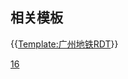 {{Routemap
| title = 广州地铁16号线
| title-bg = {{广州地铁颜色|16}}
| title-color = white
| text-width = 0,80,100%
| collapsible = no
| inline = <includeonly>yes</includeonly>
| map =
utCONTg\\~~ ~~ ~~ ~~{{rmr|Licon=U|鱼珠}}
uetKRWgl\uextKRW+r\CONTg~~ ~~ ~~ ~~{{广州地铁RDT/dim|联络线前往[[广州地铁13号线|13号线]]}}
utXBHF-L!~HUBaq\uextXBHF-R!~HUBq\STR!~HUB+r~~ ~~{{广州地铁RDT/dim|{{广州地铁/车站|新塘}}}}~~{{广州地铁路线链接|13|N}}
hCONTgq\umtKRZh\umtKRZh\TINTh!~HUBe\hCONTfq~~ ~~ ~~ ~~[[广深铁路]] [[穗深城际铁路|穗深城际线]]
utSTR\uextSTR\CONTf
utCONTf\uextSTR\~~ ~~ ~~ ~~{{rmr|Licon=D|新沙}}
uextBHF~~ ~~{{广州地铁RDT/dim|{{广州地铁/车站|新塘北}}}}
uextBHF~~ ~~{{广州地铁RDT/dim|{{广州地铁/车站|沙浦}}}}
uextBHF~~ ~~{{广州地铁RDT/dim|{{广州地铁/车站|仙村}}}}
uextBHF~~ ~~{{广州地铁RDT/dim|{{广州地铁/车站|石滩}}}}
uextBHF~~ ~~{{广州地铁RDT/dim|{{广州地铁/车站|广本研究中心}}}}
uextBHF~~ ~~{{广州地铁RDT/dim|{{广州地铁/车站|鹤咀}}}}
uextBHF~~ ~~{{广州地铁RDT/dim|{{广州地铁/车站|增城体育中心}}}}
utENDEaq\uetkABZq2\uxtTINTt!~uextkSTRc3\utCONTfq\~~ ~~{{广州地铁RDT/dim|{{广州地铁/车站|增城广场}}}}~~{{广州地铁路线链接|21|N}}~~{{rmr|員村|Ricon=R}}
uextkABZg+4~~ ~~ ~~ ~~{{广州地铁RDT/dim|联络线前往[[广州地铁21号线|21号线]]}}
uextKBHFe~~ ~~{{广州地铁RDT/dim|{{广州地铁/车站|荔城}}}}
}}<noinclude>

{{Rdt intro|[[广州地铁16号线]]}}

== 相关模板 ==

{{[[Template:广州地铁RDT]]}}

[[Category:广州地铁RDT|16]]
</noinclude>